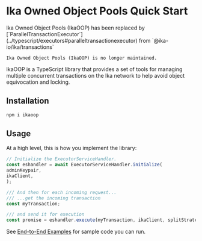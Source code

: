 # Ika Owned Object Pools Quick Start


<Callout type="warning">
	Ika Owned Object Pools (IkaOOP) has been replaced by
	[`ParallelTransactionExecutor`](../typescript/executors#paralleltransactionexecutor) from
	`@ika-io/ika/transactions`

    Ika Owned Object Pools (IkaOOP) is no longer maintained.

</Callout>

IkaOOP is a TypeScript library that provides a set of tools for managing multiple concurrent
transactions on the Ika network to help avoid object equivocation and locking.

## Installation

```sh npm2yarn
npm i ikaoop
```

## Usage

At a high level, this is how you implement the library:

```ts
// Initialize the ExecutorServiceHandler.
const eshandler = await ExecutorServiceHandler.initialize(
adminKeypair,
ikaClient,
);

/// And then for each incoming request...
/// ...get the incoming transaction
const myTransaction;

/// and send it for execution
const promise = eshandler.execute(myTransaction, ikaClient, splitStrategy);
```

See [End-to-End Examples](/typescript/owned-object-pool/examples) for sample code you can run.
